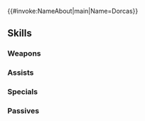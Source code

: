 {{#invoke:NameAbout|main|Name=Dorcas}}{{HeroPage Tabs}}
{{Hero Infobox
|Name=Dorcas
|Title=Serene Warrior
|GrowthModifier=Gen 2
|WeaponType=Green Axe
|MoveType=Infantry
|Origin=Fire Emblem: The Blazing Blade
|Gender=Male
|actorEN=—
|actorJP=北村謙次
|artist=添田一平
|releaseDate=November 15, 2017
|poolDate=December 04, 2017
|poolRarities=5
|TagID=ドルカス
|InternalID=187
|Properties=notRandomized,specRate_201904
|cv1=6
|cv2=800500
|description=A mercenary trying to earn money for his ill wife's treatment. Doesn't talk much and isn't expressive, but loves his family dearly. Appears in Fire Emblem: The Blazing Blade.
}}
{{Stats Page
|Lv1HP=19|Lv1ATK=9|Lv1SPD=6|Lv1DEF=9|Lv1RES=5
|GRHP=60|GRATK=60|GRSPD=40|GRDEF=60|GRRES=45
}}
==Skills==
===Weapons===
{{Weapons Table
|weapon1=Iron Axe
|weapon1Default=1
|weapon1Unlock=1
|weapon2=Steel Axe
|weapon2Default=3
|weapon2Unlock=2
|weapon3=Silver Axe
|weapon3Default=4
|weapon3Unlock=3
|weapon4=Stout Tomahawk
|weapon4Default=5
|weapon4Unlock=5
}}
===Assists===
{{Assists Table}}
===Specials===
{{Specials Table
|special1=Dragon Gaze
|special1Default=4
|special1Unlock=3
|special2=Draconic Aura
|special2Default=
|special2Unlock=4
}}
===Passives===
{{Passives Table
|passiveA1=Fierce Stance 1
|passiveA2=Fierce Stance 2
|passiveA3=Fierce Stance 3
|passiveA1Unlock=3
|passiveA2Unlock=4
|passiveA3Unlock=5
|passiveB1=Quick Riposte 1
|passiveB2=Quick Riposte 2
|passiveB3=Quick Riposte 3
|passiveB1Unlock=3
|passiveB2Unlock=4
|passiveB3Unlock=5
|passiveC1=Infantry Pulse 1
|passiveC2=Infantry Pulse 2
|passiveC3=Infantry Pulse 3
|passiveC1Unlock=1
|passiveC2Unlock=2
|passiveC3Unlock=4
}}
{{Heroes Navbox}}
